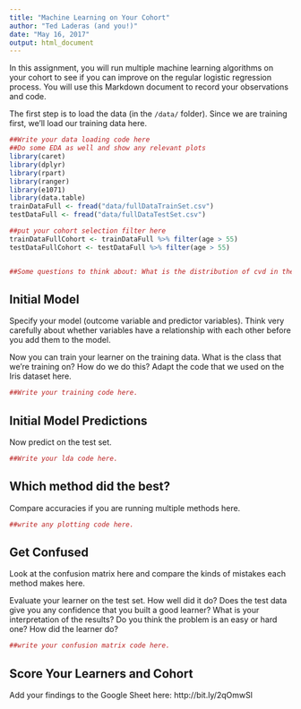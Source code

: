 ```yaml
---
title: "Machine Learning on Your Cohort"
author: "Ted Laderas (and you!)"
date: "May 16, 2017"
output: html_document
---
```


In this assignment, you will run multiple machine learning algorithms on your cohort to see if you can improve on the regular logistic regression process. You will use this Markdown document to record your observations and code.

The first step is to load the data (in the `/data/` folder). Since we are training first, we'll load our training data here.

```r
##Write your data loading code here
##Do some EDA as well and show any relevant plots
library(caret)
library(dplyr)
library(rpart)
library(ranger)
library(e1071)
library(data.table)
trainDataFull <- fread("data/fullDataTrainSet.csv")
testDataFull <- fread("data/fullDataTestSet.csv")

##put your cohort selection filter here
trainDataFullCohort <- trainDataFull %>% filter(age > 55)
testDataFullCohort <- testDataFull %>% filter(age > 55)


##Some questions to think about: What is the distribution of cvd in the training set and the test set? Are there any concerns?
```

## Initial Model

Specify your model (outcome variable and predictor variables). Think very carefully about whether variables have a relationship with each other before you add them to the model.

Now you can train your learner on the training data. What is the class that we're training on? How do we do this? Adapt the code that we used on the Iris dataset here. 

```r
##Write your training code here.
```

## Initial Model Predictions

Now predict on the test set.

```r
##Write your lda code here.
```

## Which method did the best?

Compare accuracies if you are running multiple methods here.

```r
##write any plotting code here.

```

## Get Confused

Look at the confusion matrix here and compare the kinds of mistakes each method makes here.

Evaluate your learner on the test set. How well did it do? Does the test data give you any confidence that you built a good learner? What is your interpretation of the results? Do you think the problem is an easy or hard one? How did the learner do?

```r
##write your confusion matrix code here.
```

## Score Your Learners and Cohort

Add your findings to the Google Sheet here: http://bit.ly/2qOmwSl

